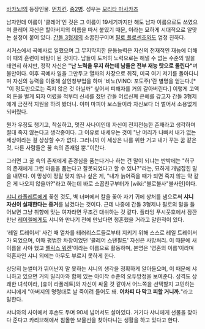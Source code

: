 [[바카노!]]의 등장인물. [[먼치킨]]. [[중2병]]. 성우는 [[모리타 마사카즈]]

남자인데 이름이 '클레어'인 것은 그 이름이 19세기까지만 해도 남자 이름으로도 쓰였으며 클레어 자신은 할아버지의 이름을 따서 붙였기 때문, 이라는 묘하게 시대적으로 알맞는 설정이 붙어 있다. [[간돌 3형제]]의 소꿉친구이며 [[필로 플로센초]]와도 엄청 친하다. 

서커스에서 곡예사로 일했으며 그 무지막지한 운동능력은 자신의 천재적인 재능에 더해 이 때의 훈련이 바탕이 된 것이다.
남들이 도저히 노력으로는 해낼 수 없는 수준의 일을 태연히 하지만, 정작 자신은 '''"난 노력을 무지 하는데 남들은 전부 재능 탓으로 돌린다"'''며 불만이다. 이후 곡예사 일을 그만두고 열차의 차장으로 취직, 미국 여기 저기를 돌아다니며 자신의 능력을 이용해 살인청부업을 하며 '비노(VINO: 포도주)'란 별명을 얻는다.[* "이 정도만으로는 죽지 않은 것 아닐까" 싶어서 피해자를 거의 갈아버린다.] 이렇게 고액의 돈을 벌게 되자 어렸을 적부터 신세를 졌던 간돌 어르신께 은혜를 갚고자 간돌 3형제에게 금전적 지원을 하려 봤더니. 이미 마피아 보스들이라 자신보다 더 벌어서 소용없게 되버렸다.

뭔가 우정도 챙기고, 착실하고, 멋진 사나이인데 자신이 전지전능한 존재라고 생각하며 절대 죽지 않는다고 생각중이다. 그 이유로 내세우는 것이 "난 머리가 나빠서 내가 없는 세상이라는 걸 상상할 수가 없다. 그러니까 이 세상은 나를 위한 거고 내가 꾸는 꿈 같은 것, 다른 사람들은 꿈 속의 존재일 뿐."이란다.

그러면 그 꿈 속의 존재에게 존경심을 품는다거나 하는 건 말이 되냐는 반박에는 "허구의 존재에게 그런 마음을 품는다고 잘못되었다고 할 수 있나?"라는, 묘하게 개념잡힌 말을 내민다. 이 망상이 정말 맞지 않나 싶은 게, "내가 늙어죽을 때가 되면 죽지 않는 약 같은 게 나오지 않을까?"라고 하는데 바로 소꿉친구부터가 [wiki:"불로불사"불사인]이다.

[[샤니 라폴레트]]에게 꽂힌 것도, 벽 너머에서 칼을 꽂아 자기 귀에 상처를 냄으로써 '''샤니 자신이 실재한다는 증거'''를 남겼다는 것이다. 근데 나중에 간돌 3형제나 필로의 말을 들어보면 그냥 취향에 맞는 여자라면 무조건 대쉬하는 것 같다. 플라잉 푸시풋호에서 잠깐 만난 [[레이첼]]에게도 샤니와 만나기 전에 만났다면 청혼했을 거라고 말한적이 있다.

'레일 트레이서' 사건 때 열차를 테러리스트들로부터 지키기 위해 스스로 레일 트레이서가 되었으며, 이때 평범한 차장이었던 '클레어 스탠필드' 자신은 사망처리. 이 때문에 새 이름을 사야 했고 [[펠릭스 워켄]]'이라는 이름으로 활동하며, 본명은 '영혼의 이름'이라며 약혼자인 샤니 외에는 아무도 부르지 못하게 한다. 

상당히 눈썰미가 뛰어난지 말 못하는 샤니의 생각을 정확하게 알아들으며, 이 때문에 샤니하고 있으면 거의 밀리아와 함께 있는 아이작 수준의 오두방정을 보여준다. 성격도 상쾌한 녀석이라, [휴이 라폴레트]와 자신이 싸울 것 같아서 어느쪽을 선택할지 고민하는 샤니에게 "아버지의 명령대로 날 죽이려 들어도 돼. '''어차피 다 막고 피할 거니까.'''"라고 말한다.

샤니와의 사이에서 후손도 두며 90세 넘어서도 살아있다. 거기다 샤니에게 선물을 찾아다 준다고 카리브해에서 침몰한 보물선을 찾아다니는 생활을 하고 있다고 한다.
